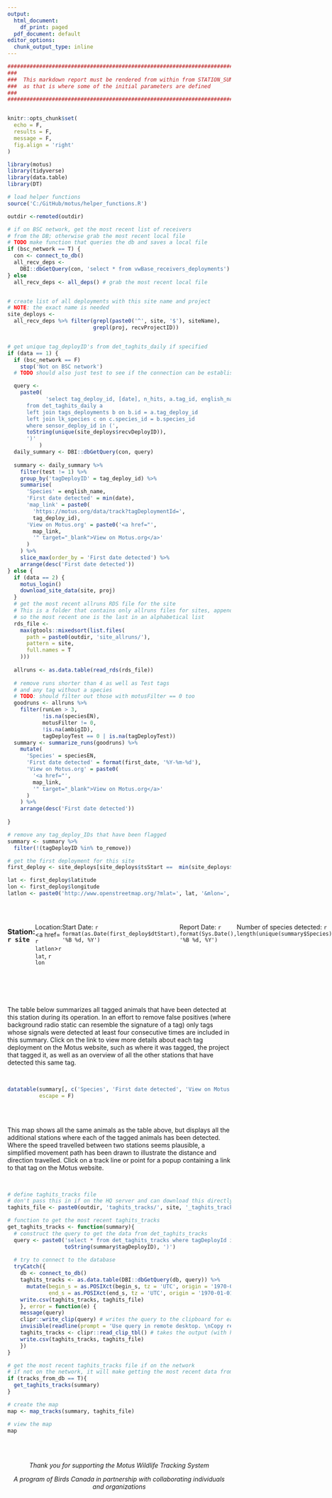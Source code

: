 ```yaml
---
output:
  html_document:
    df_print: paged
  pdf_document: default
editor_options:
  chunk_output_type: inline
---
```



```r

################################################################################
###
###  This markdown report must be rendered from within from STATION_SUMMARY.R
###  as that is where some of the initial parameters are defined
###
################################################################################


knitr::opts_chunk$set(
  echo = F,
  results = F,
  message = F,
  fig.align = 'right'
)

library(motus)
library(tidyverse)
library(data.table)
library(DT)

# load helper functions
source('C:/GitHub/motus/helper_functions.R')

outdir <-remoted(outdir)

```


```r

# if on BSC network, get the most recent list of receivers
# from the DB; otherwise grab the most recent local file
# TODO make function that queries the db and saves a local file
if (bsc_network == T) {
  con <- connect_to_db()
  all_recv_deps <-
    DBI::dbGetQuery(con, 'select * from vwBase_receivers_deployments')
} else
  all_recv_deps <- all_deps() # grab the most recent local file


# create list of all deployments with this site name and project
# NOTE: the exact name is needed
site_deploys <-
  all_recv_deps %>% filter(grepl(paste0('^', site, '$'), siteName),
                           grepl(proj, recvProjectID))


# get unique tag_deployID's from det_taghits_daily if specified
if (data == 1) {
  if (bsc_network == F)
    stop('Not on BSC network')
  # TODO should also just test to see if the connection can be established before moving on

  query <-
    paste0(
            'select tag_deploy_id, [date], n_hits, a.tag_id, english_name, test
      from det_taghits_daily a
      left join tags_deployments b on b.id = a.tag_deploy_id
      left join lk_species c on c.species_id = b.species_id
      where sensor_deploy_id in (',
      toString(unique(site_deploys$recvDeployID)),
      ')'
          )
  daily_summary <- DBI::dbGetQuery(con, query)
  
  summary <- daily_summary %>%
    filter(test != 1) %>%
    group_by('tagDeployID' = tag_deploy_id) %>%
    summarise(
      'Species' = english_name,
      'First date detected' = min(date),
      'map_link' = paste0(
        'https://motus.org/data/track?tagDeploymentId=',
        tag_deploy_id),
      'View on Motus.org' = paste0('<a href="',
        map_link,
        '" target="_blank">View on Motus.org</a>'
      )
    ) %>%
    slice_max(order_by = 'First date detected') %>% 
    arrange(desc('First date detected'))
} else {
  if (data == 2) {
    motus_login()
    download_site_data(site, proj)
  }
  # get the most recent allruns RDS file for the site
  # This is a folder that contains only allruns files for sites, appended with the date
  # so the most recent one is the last in an alphabetical list
  rds_file <-
    max(gtools::mixedsort(list.files(
      path = paste0(outdir, 'site_allruns/'),
      pattern = site,
      full.names = T
    )))
  
  allruns <- as.data.table(read_rds(rds_file))
  
  # remove runs shorter than 4 as well as Test tags
  # and any tag without a species
  # TODO: should filter out those with motusFilter == 0 too
  goodruns <- allruns %>%
    filter(runLen > 3,
           !is.na(speciesEN),
           motusFilter != 0,
           !is.na(ambigID),
           tagDeployTest == 0 | is.na(tagDeployTest))
  summary <- summarize_runs(goodruns) %>%
    mutate(
      'Species' = speciesEN,
      'First date detected' = format(first_date, '%Y-%m-%d'),
      'View on Motus.org' = paste0(
        '<a href="',
        map_link,
        '" target="_blank">View on Motus.org</a>'
      )
    ) %>%
    arrange(desc('First date detected'))
  
}

# remove any tag_deploy_IDs that have been flagged
summary <- summary %>%
  filter(!(tagDeployID %in% to_remove))

```


```r

# get the first deployment for this site
first_deploy <- site_deploys[site_deploys$tsStart ==  min(site_deploys$tsStart), ]

lat <- first_deploy$latitude
lon <- first_deploy$longitude
latlon <- paste0('http://www.openstreetmap.org/?mlat=', lat, '&mlon=', lon, '&zoom=7')

```


<br>

::: {style="display: flex;"}
<div>

### Station: `r site`

Location: <a href= `r latlon`>`r lat`, `r lon`</a>

Start Date: `r format(as.Date(first_deploy$dtStart), '%B %d, %Y')`

Report Date: `r format(Sys.Date(), '%B %d, %Y')`

Number of species detected: `r length(unique(summary$Species))`

Number of individuals detected: `r nrow(summary)`

</div>

::: {style="margin-left: auto"}
![](D:/OneDrive/R/StationSummary/logo.png)
:::
:::

<br>

<br>

The table below summarizes all tagged animals that have been detected at this station during its operation. In an effort to remove false positives (where background radio static can resemble the signature of a tag) only tags whose signals were detected at least four consecutive times are included in this summary. Click on the link to view more details about each tag deployment on the Motus website, such as where it was tagged, the project that tagged it, as well as an overview of all the other stations that have detected this same tag.

<br>

```r
datatable(summary[, c('Species', 'First date detected', 'View on Motus.org')],
          escape = F)
          
```

<br>

This map shows all the same animals as the table above, but displays all the additional stations where each of the tagged animals has been detected. Where the speed travelled between two stations seems plausible, a simplified movement path has been drawn to illustrate the distance and direction travelled. Click on a track line or point for a popup containing a link to that tag on the Motus website.

<br>

```r
# define taghits_tracks file
# don't pass this in if on the HQ server and can download this directly from the db
taghits_file <- paste0(outdir, 'taghits_tracks/', site, '_taghits_tracks.csv')

# function to get the most recent taghits_tracks 
get_taghits_tracks <- function(summary){
  # construct the query to get the data from det_taghits_tracks
  query <- paste0('select * from det_taghits_tracks where tagDeployId in (',
                  toString(summary$tagDeployID), ')')  
  
  # try to connect to the database
  tryCatch({
    db <- connect_to_db()
    taghits_tracks <- as.data.table(DBI::dbGetQuery(db, query)) %>%
      mutate(begin_s = as.POSIXct(begin_s, tz = 'UTC', origin = '1970-01-01'),
             end_s = as.POSIXct(end_s, tz = 'UTC', origin = '1970-01-01'))
    write.csv(taghits_tracks, taghits_file)
    }, error = function(e) {
    message(query)
    clipr::write_clip(query) # writes the query to the clipboard for easy pasting into SSMS
    invisible(readline(prompt = 'Use query in remote desktop. \nCopy results with headers. \nPress enter when ready. '))
    taghits_tracks <- clipr::read_clip_tbl() # takes the output (with headers!) from the SQL query
    write.csv(taghits_tracks, taghits_file)
    })
}

# get the most recent taghits_tracks file if on the network 
# if not on the network, it will make getting the most recent data from the remote desktop easier
if (tracks_from_db == T){
  get_taghits_tracks(summary)
}


```

```r
# create the map
map <- map_tracks(summary, taghits_file)

# view the map
map

```

<br> <br>

::: {style="text-align: center;"}
*Thank you for supporting the Motus Wildlife Tracking System*

*A program of Birds Canada in partnership with collaborating individuals and organizations*
:::

<br>
